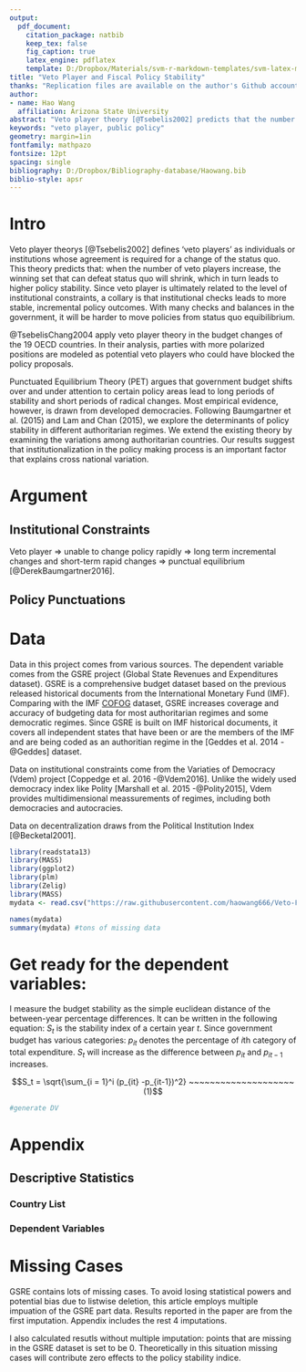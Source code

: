 ```yaml
---
output: 
  pdf_document:
    citation_package: natbib
    keep_tex: false
    fig_caption: true
    latex_engine: pdflatex
    template: D:/Dropbox/Materials/svm-r-markdown-templates/svm-latex-ms.tex
title: "Veto Player and Fiscal Policy Stability"
thanks: "Replication files are available on the author's Github account (http://github.com/haowang666). **Current version**: `r format(Sys.time(), '%B %d, %Y')`"
author:
- name: Hao Wang
  affiliation: Arizona State University
abstract: "Veto player theory [@Tsebelis2002] predicts that the number of veto players influencing policy stabilities. While studies in OECD countries have shown supportive evidence [@TsebelisChang2004], there is few work on policy stability in nondemocracies. This project uses a new dataset from GSRE (Global State Revenues and Expenditures dataset) and perform an empirical test on veto player and budget stability in authoritarian countries. Preliminary analysis show that even in authoritarian countries, institutional constrians (veto players) lead to incremental budget changes. "
keywords: "veto player, public policy"
geometry: margin=1in
fontfamily: mathpazo
fontsize: 12pt
spacing: single
bibliography: D:/Dropbox/Bibliography-database/Haowang.bib
biblio-style: apsr
---
```






# Intro
Veto player theorys [@Tsebelis2002] defines 'veto players' as individuals or institutions whose agreement is required for a change of the status quo. This theory predicts that: when the number of veto players increase, the winning set that can defeat status quo will shrink, which in turn leads to higher policy stability. Since veto player is ultimately related to the level of institutional constraints, a collary is that institutional checks leads to more stable, incremental policy outcomes. With many checks and balances in the government, it will be harder to move policies from status quo equibilibrium. 

@TsebelisChang2004 apply veto player theory in the budget changes of the 19 OECD countries. In their analysis, parties with more polarized positions are modeled as potential veto players who could have blocked the policy proposals. 



Punctuated Equilibrium Theory (PET) argues that government budget shifts over and under attention to certain policy areas lead to long periods of stability and short periods of radical changes. Most empirical evidence, however, is drawn from developed democracies. Following Baumgartner et al. (2015) and Lam and Chan (2015), we explore the determinants of policy stability in different authoritarian regimes. We extend the existing theory by examining the variations among authoritarian countries. Our results suggest that institutionalization in the policy making process is an important factor that explains cross national variation.




# Argument 

## Institutional Constraints

Veto player $\Rightarrow$ unable to change policy rapidly $\Rightarrow$ long term incremental changes and short-term rapid changes $\Rightarrow$ punctual equilibrium [@DerekBaumgartner2016].



## Policy Punctuations





# Data
Data in this project comes from various sources. The dependent variable comes from the GSRE project (Global State Revenues and Expenditures dataset). GSRE is a comprehensive budget dataset based on the previous released historical documents from the International Monetary Fund (IMF). Comparing with the IMF [COFOG]() dataset, GSRE increases coverage and accuracy of budgeting data for most authoritarian regimes and some democratic regimes. Since GSRE is built on IMF historical documents, it covers all independent states that have been or are the members of the IMF and are being coded as an authoritian regime in the [Geddes et al. 2014 -@Geddes] dataset. 

Data on institutional constraints come from the Variaties of Democracy (Vdem) project [Coppedge et al. 2016 -@Vdem2016]. Unlike the widely used democracy index like Polity [Marshall et al. 2015 -@Polity2015], Vdem provides multidimensional meassurements of regimes, including both democracies and autocracies. 

Data on decentralization draws from the Political Institution Index [@Becketal2001]. 



```r
library(readstata13)
library(MASS)
library(ggplot2)
library(plm)
library(Zelig)
library(MASS)
mydata <- read.csv("https://raw.githubusercontent.com/haowang666/Veto-Fiscal/master/vdem-merge.csv?token=AX7YEY61G5zquz7jnDfL0Sl5k-3Bw8upks5Y9BGxwA%3D%3D")
```





```r
names(mydata)
summary(mydata) #tons of missing data
```


# Get ready for the dependent variables:

I measure the budget stability as the simple euclidean distance of the between-year percentage differences. It can be written in the following equation: $S_t$ is the stability index of a certain year $t$. Since government budget has various categories: $p_{it}$ denotes the percentage of $i$th category of total expenditure. $S_t$ will increase as the difference between $p_{it}$ and $p_{it-1}$ increases. 

$$S_t = \sqrt{\sum_{i = 1}^i (p_{it} -p_{it-1})^2} ~~~~~~~~~~~~~~~~~~~~ (1)$$ 



```r
#generate DV


```











# Appendix

## Descriptive Statistics

### Country List

### Dependent Variables 


# Missing Cases
GSRE contains lots of missing cases. To avoid losing statistical powers and potential bias due to listwise deletion, this article employs multiple impuation of the GSRE part data. Results reported in the paper are from the first imputation. Appendix includes the rest 4 imputations. 

I also calculated resutls without multiple imputation: points that are missing in the GSRE dataset is set to be 0. Theoretically in this situation missing cases will contribute zero effects to the policy stability indice. 








<!--The folowing are some examples 

```r
suppressMessages(library(Zelig))
suppressMessages(library(arm))
suppressMessages(library(coefplot))

data(voteincome)

voteincome$z.age <- arm::rescale(voteincome$age)
voteincome$z.education <- arm::rescale(voteincome$education)
voteincome$z.income <- arm::rescale(voteincome$income)

M1 <- glm(vote ~ z.age + female + z.education + z.income,
            data=voteincome, family=binomial)

coefplot(M1)
```


<!-- This is for footnote: Adding `echo="FALSE"` inside the brackets to start the R chunk will omit the presentation of the R commands. It will just present the table. This provides substantial opportunity for authors in doing their analyses. Now, the analysis and presentation in the form of a polished manuscript can be effectively simultaneous.[^4]

[^4]: I'm not sure if I'm ready to commit to this myself since my workflow is still largely derived from [Rob J. Hyndman's example](http://robjhyndman.com/hyndsight/workflow-in-r/). However, *knitr* has endless potential, especially when analyses can stored in cache, saved as chunks, or loaded in the preamble of a document to reference later in the manuscript.

# Add reference
Inline refer: @Nichter2008, in bracket [@Nichter2008], suppress[Gonzales et al. -@Gonzalez-Ocantos2014] -->



<!--
# References
\setlength{\parindent}{-0.2in}
\setlength{\leftskip}{0.2in}
\setlength{\parskip}{8pt}
\vspace*{-0.2in}
\noindent
-->
